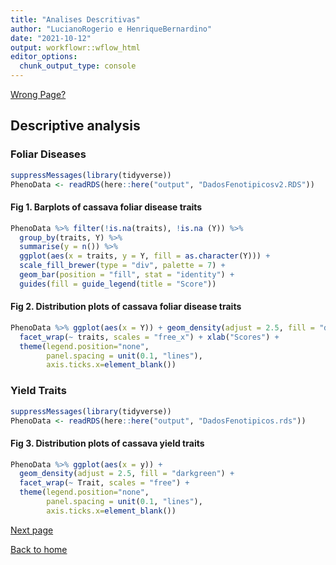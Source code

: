 ```yaml
---
title: "Analises Descritivas"
author: "LucianoRogerio e HenriqueBernardino"
date: "2021-10-12"
output: workflowr::wflow_html
editor_options:
  chunk_output_type: console
---
```


[Wrong Page?](index.html)

## Descriptive analysis

### Foliar Diseases

```r
suppressMessages(library(tidyverse))
PhenoData <- readRDS(here::here("output", "DadosFenotipicosv2.RDS"))
```


#### Fig 1. Barplots of cassava foliar disease traits
```r
PhenoData %>% filter(!is.na(traits), !is.na (Y)) %>%
  group_by(traits, Y) %>%
  summarise(y = n()) %>%
  ggplot(aes(x = traits, y = Y, fill = as.character(Y))) +
  scale_fill_brewer(type = "div", palette = 7) +
  geom_bar(position = "fill", stat = "identity") +
  guides(fill = guide_legend(title = "Score"))
```

#### Fig 2. Distribution plots of cassava foliar disease traits
```r
PhenoData %>% ggplot(aes(x = Y)) + geom_density(adjust = 2.5, fill = "darkgreen") + 
  facet_wrap(~ traits, scales = "free_x") + xlab("Scores") +
  theme(legend.position="none",
        panel.spacing = unit(0.1, "lines"),
        axis.ticks.x=element_blank())
```


### Yield Traits

```r
suppressMessages(library(tidyverse))
PhenoData <- readRDS(here::here("output", "DadosFenotipicos.rds"))
```


#### Fig 3. Distribution plots of cassava yield traits
```r
PhenoData %>% ggplot(aes(x = y)) +
  geom_density(adjust = 2.5, fill = "darkgreen") + 
  facet_wrap(~ Trait, scales = "free") +
  theme(legend.position="none",
        panel.spacing = unit(0.1, "lines"),
        axis.ticks.x=element_blank())
```


[Next page](AnalisesModelosMistos.html)

[Back to home](index.html)
